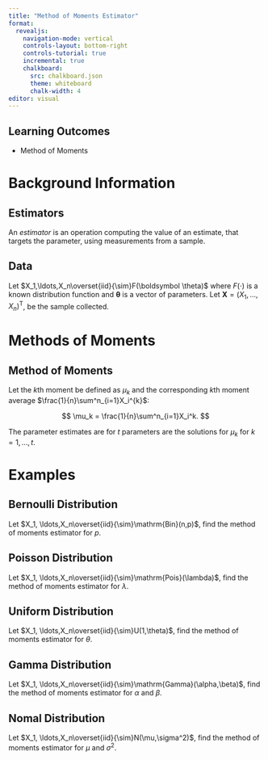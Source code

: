```yaml
---
title: "Method of Moments Estimator"
format:
  revealjs:
    navigation-mode: vertical
    controls-layout: bottom-right
    controls-tutorial: true
    incremental: true 
    chalkboard:
      src: chalkboard.json
      theme: whiteboard
      chalk-width: 4
editor: visual
---
```


## Learning Outcomes

-   Method of Moments

# Background Information

## Estimators

An *estimator* is an operation computing the value of an estimate, that targets the parameter, using measurements from a sample.

## Data

Let $X_1,\ldots,X_n\overset{iid}{\sim}F(\boldsymbol \theta)$ where $F(\cdot)$ is a known distribution function and $\boldsymbol\theta$ is a vector of parameters. Let $\boldsymbol X = (X_1,\ldots, X_n)^\mathrm{T}$, be the sample collected.

# Methods of Moments

## Method of Moments

Let the $k$th moment be defined as $\mu_k$ and the corresponding $k$th moment average $\frac{1}{n}\sum^n_{i=1}X_i^{k}$:

$$
\mu_k = \frac{1}{n}\sum^n_{i=1}X_i^k.
$$

The parameter estimates are for $t$ parameters are the solutions for $\mu_k$ for $k=1,\ldots,t$.

# Examples

## Bernoulli Distribution

Let $X_1, \ldots,X_n\overset{iid}{\sim}\mathrm{Bin}(n,p)$, find the method of moments estimator for $p$.

## Poisson Distribution

Let $X_1, \ldots,X_n\overset{iid}{\sim}\mathrm{Pois}(\lambda)$, find the method of moments estimator for $\lambda$.

## Uniform Distribution

Let $X_1, \ldots,X_n\overset{iid}{\sim}U(1,\theta)$, find the method of moments estimator for $\theta$.

## Gamma Distribution

Let $X_1, \ldots,X_n\overset{iid}{\sim}\mathrm{Gamma}(\alpha,\beta)$, find the method of moments estimator for $\alpha$ and $\beta$.

## Nomal Distribution

Let $X_1, \ldots,X_n\overset{iid}{\sim}N(\mu,\sigma^2)$, find the method of moments estimator for $\mu$ and $\sigma^2$.

## 
